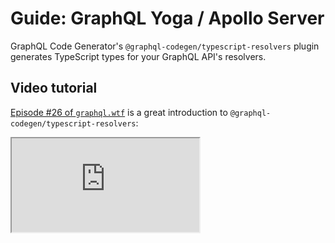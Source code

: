 
# Guide: GraphQL Yoga / Apollo Server

GraphQL Code Generator's `@graphql-codegen/typescript-resolvers` plugin generates TypeScript types for your GraphQL API's resolvers.

## Video tutorial

[Episode #26 of `graphql.wtf`](https://graphql.wtf/episodes/26-type-safe-resolvers-with-graphql-code-generator) is a great introduction to `@graphql-codegen/typescript-resolvers`:

<iframe src="https://youtube.com/embed/tHMaNmqPIC4" />

<Callout>
  [More weekly episodes are available in `graphql.wtf`](https://graphql.wtf) by [Jamie
  Barton](https://twitter.com/notrab).
</Callout>

## Guide

Most GraphQL API resolvers remain untyped or wrongly typed, which leads to multiple issues:

- resolvers not compliant with the Schema definition

- unhandled scenarios

- typos in the resolvers' function type signature

For this reason, GraphQL Code Generator provides `@graphql-codegen/typescript-resolvers` that help automate the generation of resolvers' typings.

Just a few configuration steps are required to get the resolvers types generated:

**1. Move your GraphQL Schema declaration in dedicated `.graphql` files**

```graphql filename="schema.graphql"
type Author {
  id: Int!
  firstName: String!
  lastName: String!
  posts(findTitle: String): [Post]
}

type Post {
  id: Int!
  title: String!
  author: Author
}

type Query {
  posts: [Post]
}
```

**2. Install the `@graphql-codegen/typescript-resolvers` plugin**

<PackageCmd packages={['-D @graphql-codegen/typescript-resolvers @graphql-codegen/typescript']} />

**3. Configure the plugin**

Create or update your `codegen.ts` file as follows:

<Tabs items={['Apollo Server', 'GraphQL Yoga']}>
<Tab>
```ts filename="codegen.ts"
import type { CodegenConfig } from '@graphql-codegen/cli';

const config: CodegenConfig = {
  schema: 'schema.graphql',
  generates: {
    './resolvers-types.ts': {
      config: {
        useIndexSignature: true,
      },
      plugins: ['typescript', 'typescript-resolvers'],
    },
  },
};
export default config;
```
</Tab>

<Tab>
```ts filename="codegen.ts"
import type { CodegenConfig } from '@graphql-codegen/cli';

const config: CodegenConfig = {
  schema: 'schema.graphql',
  generates: {
    './resolvers-types.ts': {
      plugins: ['typescript', 'typescript-resolvers'],
    },
  },
};
export default config;
```
</Tab>
</Tabs>

**4. Run the codegen and update your code**

Assuming that, as recommended, your `package.json` has the following script:

```json filename="package.json"
{
  "scripts": {
    "generate": "graphql-codegen"
  }
}
```

Running the following generates the `graphql/generated.tsx` file.

<PackageCmd packages={[{ name: 'generate', cmd: 'run' }]} />

We can now write/migrate our GraphQL API implementation as follows:

<Tabs items={['Apollo Server', 'GraphQL Yoga']}>
<Tab>
```ts
import { readFileSync } from 'node:fs'
import { ApolloServer } from 'apollo-server'
import { Resolvers } from './resolvers-types'

const typeDefs = readFileSync('./schema.graphql', 'utf8')

const resolvers: Resolvers = {
  Query: {
    // typed resolvers
  }
}

const server = new ApolloServer({ typeDefs, resolvers })

// The `listen` method launches a web server
server.listen().then(({ url }) => {
  console.log(`🚀  Server ready at ${url}`)
})
```
</Tab>

<Tab>
```ts
import { readFileSync } from 'node:fs'
import { createServer } from '@graphql-yoga/node'
import { Resolvers } from './resolvers-types'

const typeDefs = readFileSync('./schema.graphql', 'utf8')

const resolvers: Resolvers = {
  Query: {
    // typed resolvers
  }
}

const server = createServer({ typeDefs, resolvers })

server.start()
```
</Tab>
</Tabs>

A complete tutorial, written by The Guild's CTO, Dotan Simha, is available on our blog: [Better Type Safety for your GraphQL resolvers with GraphQL Codegen](https://the-guild.dev/blog/better-type-safety-for-resolvers-with-graphql-codegen).

For more advanced configuration (models or context typing), please refer to the [plugin documentation](/plugins/typescript-resolvers).
